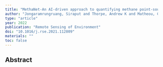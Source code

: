 ```yaml
---
title: "MethaNet-An AI-driven approach to quantifying methane point-source emission from high-resolution 2-D plume imagery"
author: "Jongaramrungruang, Siraput and Thorpe, Andrew K and Matheou, Georgios and Frankenberg, Christian"
type: "article"
year: 2022
publication: "Remote Sensing of Environment"
doi: "10.1016/j.rse.2021.112809"
materials: ""
toc: false
---
```


## Abstract

